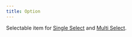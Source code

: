 ```yaml
---
title: Option
---
```


Selectable item for [Single Select](/components/single-select) and [Multi Select](/components/multi-select).